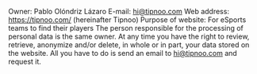 Owner:
Pablo Olóndriz Lázaro
E-mail:
hi@tipnoo.com
Web address: https://tipnoo.com/
(hereinafter Tipnoo)
Purpose of website: For eSports teams to find their players
The person responsible for the processing of personal data is the same owner.
At any time you have the right to review, retrieve, anonymize and/or delete, in whole or in part, your data stored on the website. All you have to do is send an email to hi@tipnoo.com and request it.
